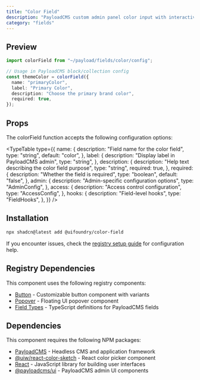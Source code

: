 ```yaml
---
title: "Color Field"
description: "PayloadCMS custom admin panel color input with interactive color picker"
category: "fields"
---
```


## Preview

```typescript
import colorField from "~/payload/fields/color/config";

// Usage in PayloadCMS block/collection config
const themeColor = colorField({
  name: "primaryColor",
  label: "Primary Color",
  description: "Choose the primary brand color",
  required: true,
});
```

## Props

The colorField function accepts the following configuration options:

<TypeTable
  type={{
    name: {
      description: "Field name for the color field",
      type: "string",
      default: "color",
    },
    label: {
      description: "Display label in PayloadCMS admin",
      type: "string",
    },
    description: {
      description: "Help text describing the color field purpose",
      type: "string",
      required: true,
    },
    required: {
      description: "Whether the field is required",
      type: "boolean",
      default: "false",
    },
    admin: {
      description: "Admin-specific configuration options",
      type: "AdminConfig",
    },
    access: {
      description: "Access control configuration",
      type: "AccessConfig",
    },
    hooks: {
      description: "Field-level hooks",
      type: "FieldHooks",
    },
  }}
/>

## Installation

```bash
npx shadcn@latest add @uifoundry/color-field
```

If you encounter issues, check the [registry setup guide](/docs/registry-setup) for configuration help.

## Registry Dependencies

This component uses the following registry components:

- [Button](/docs/ui/button) - Customizable button component with variants
- [Popover](/docs/ui/popover) - Floating UI popover component
- [Field Types](/docs/lib/field-types) - TypeScript definitions for PayloadCMS fields

## Dependencies

This component requires the following NPM packages:

- [PayloadCMS](https://github.com/payloadcms/payload) - Headless CMS and application framework
- [@uiw/react-color-sketch](https://github.com/uiwjs/react-color) - React color picker component
- [React](https://github.com/facebook/react) - JavaScript library for building user interfaces
- [@payloadcms/ui](https://github.com/payloadcms/payload/tree/main/packages/ui) - PayloadCMS admin UI components
